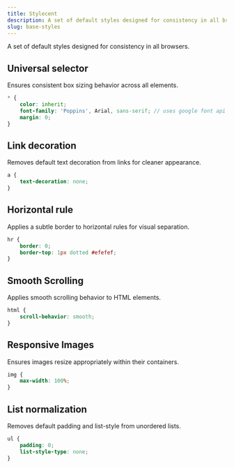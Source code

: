 ```yaml
---
title: Stylecent
description: A set of default styles designed for consistency in all browsers.
slug: base-styles
---
```


A set of default styles designed for consistency in all browsers.

## Universal selector

Ensures consistent box sizing behavior across all elements.

```scss
* {
    color: inherit;
    font-family: 'Poppins', Arial, sans-serif; // uses google font api
    margin: 0;   
}
```

## Link decoration
Removes default text decoration from links for cleaner appearance.

```scss
a {
    text-decoration: none;
}
```

## Horizontal rule
Applies a subtle border to horizontal rules for visual separation.

```scss
hr {
    border: 0;
    border-top: 1px dotted #efefef;
}
```

## Smooth Scrolling
Applies smooth scrolling behavior to HTML elements.

```scss
html {
    scroll-behavior: smooth;
}
```

## Responsive Images
Ensures images resize appropriately within their containers.

```scss
img {
    max-width: 100%;
}
```

## List normalization
Removes default padding and list-style from unordered lists.

```scss
ul {
    padding: 0;
    list-style-type: none;
}
```